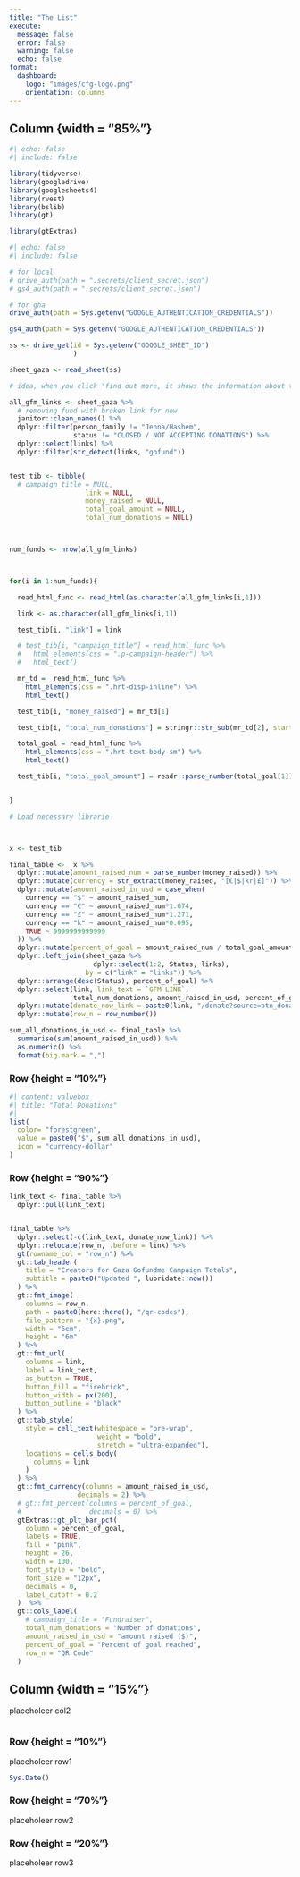 ```yaml
---
title: "The List"
execute:
  message: false
  error: false
  warning: false
  echo: false
format:
  dashboard:
    logo: "images/cfg-logo.png"
    orientation: columns
---
```



## Column {width = "85%"}



```r
#| echo: false
#| include: false

library(tidyverse)
library(googledrive)
library(googlesheets4)
library(rvest)
library(bslib)
library(gt)

library(gtExtras)


```

```r

#| echo: false
#| include: false

# for local
# drive_auth(path = ".secrets/client_secret.json")
# gs4_auth(path = ".secrets/client_secret.json")

# for gha
drive_auth(path = Sys.getenv("GOOGLE_AUTHENTICATION_CREDENTIALS"))

gs4_auth(path = Sys.getenv("GOOGLE_AUTHENTICATION_CREDENTIALS"))

ss <- drive_get(id = Sys.getenv("GOOGLE_SHEET_ID") 
                )

sheet_gaza <- read_sheet(ss)

# idea, when you click "find out more, it shows the information about the family on the right side of the dashboar

```

```r


all_gfm_links <- sheet_gaza %>% 
  # removing fund with broken link for now
  janitor::clean_names() %>% 
  dplyr::filter(person_family != "Jenna/Hashem",
                status != "CLOSED / NOT ACCEPTING DONATIONS") %>%   
  dplyr::select(links) %>% 
  dplyr::filter(str_detect(links, "gofund"))


test_tib <- tibble(
  # campaign_title = NULL,
                   link = NULL,
                   money_raised = NULL,
                   total_goal_amount = NULL,
                   total_num_donations = NULL)



num_funds <- nrow(all_gfm_links)



for(i in 1:num_funds){

  read_html_func <- read_html(as.character(all_gfm_links[i,1]))

  link <- as.character(all_gfm_links[i,1])

  test_tib[i, "link"] = link

  # test_tib[i, "campaign_title"] = read_html_func %>%
  #   html_elements(css = ".p-campaign-header") %>%
  #   html_text()

  mr_td =  read_html_func %>%
    html_elements(css = ".hrt-disp-inline") %>%
    html_text()

  test_tib[i, "money_raised"] = mr_td[1]

  test_tib[i, "total_num_donations"] = stringr::str_sub(mr_td[2], start = 2L, end = -2L)

  total_goal = read_html_func %>%
    html_elements(css = ".hrt-text-body-sm") %>%
    html_text()

  test_tib[i, "total_goal_amount"] = readr::parse_number(total_goal[1])


}

```

```r

# Load necessary librarie




```


```r


x <- test_tib

final_table <-  x %>% 
  dplyr::mutate(amount_raised_num = parse_number(money_raised)) %>% 
  dplyr::mutate(currency = str_extract(money_raised, "[€|$|kr|£]")) %>% 
  dplyr::mutate(amount_raised_in_usd = case_when(
    currency == "$" ~ amount_raised_num,
    currency == "€" ~ amount_raised_num*1.074,
    currency == "£" ~ amount_raised_num*1.271,
    currency == "k" ~ amount_raised_num*0.095,
    TRUE ~ 9999999999999
  )) %>% 
  dplyr::mutate(percent_of_goal = amount_raised_num / total_goal_amount) %>% 
  dplyr::left_join(sheet_gaza %>% 
                     dplyr::select(1:2, Status, links),
                   by = c("link" = "links")) %>% 
  dplyr::arrange(desc(Status), percent_of_goal) %>%  
  dplyr::select(link, link_text = `GFM LINK`,
                total_num_donations, amount_raised_in_usd, percent_of_goal) %>% 
  dplyr::mutate(donate_now_link = paste0(link, "/donate?source=btn_donate")) %>% 
  dplyr::mutate(row_n = row_number())

sum_all_donations_in_usd <- final_table %>%
  summarise(sum(amount_raised_in_usd)) %>%
  as.numeric() %>%
  format(big.mark = ",")

```

### Row {height = "10%"}

```r
#| content: valuebox
#| title: "Total Donations"
#| 
list(
  color= "forestgreen",
  value = paste0("$", sum_all_donations_in_usd),
  icon = "currency-dollar"
)
```

### Row {height = "90%"}

```r


link_text <- final_table %>% 
  dplyr::pull(link_text)


final_table %>% 
  dplyr::select(-c(link_text, donate_now_link)) %>% 
  dplyr::relocate(row_n, .before = link) %>% 
  gt(rowname_col = "row_n") %>% 
  gt::tab_header(
    title = "Creators for Gaza Gofundme Campaign Totals",
    subtitle = paste0("Updated ", lubridate::now())
  ) %>% 
  gt::fmt_image(
    columns = row_n,
    path = paste0(here::here(), "/qr-codes"),
    file_pattern = "{x}.png",
    width = "6em",
    height = "6m"
  ) %>% 
  gt::fmt_url(
    columns = link, 
    label = link_text,
    as_button = TRUE,
    button_fill = "firebrick",
    button_width = px(200),
    button_outline = "black"
  ) %>% 
  gt::tab_style(
    style = cell_text(whitespace = "pre-wrap",
                      weight = "bold",
                      stretch = "ultra-expanded"),
    locations = cells_body(
      columns = link
    )
  ) %>% 
  gt::fmt_currency(columns = amount_raised_in_usd,
                 decimals = 2) %>% 
  # gt::fmt_percent(columns = percent_of_goal,
  #                 decimals = 0) %>%
  gtExtras::gt_plt_bar_pct(
    column = percent_of_goal,
    labels = TRUE,
    fill = "pink",
    height = 26,
    width = 100,
    font_style = "bold",
    font_size = "12px",
    decimals = 0,
    label_cutoff = 0.2
  )  %>% 
  gt::cols_label(
    # campaign_title = "Fundraiser",
    total_num_donations = "Number of donations",
    amount_raised_in_usd = "amount raised ($)",
    percent_of_goal = "Percent of goal reached",
    row_n = "QR Code"
  )


```


## Column {width = "15%"}

placeholeer col2

```r


```


### Row {height = "10%"}

placeholeer row1

```r

Sys.Date()

```


### Row {height = "70%"}

placeholeer row2

### Row {height = "20%"}

placeholeer row3

